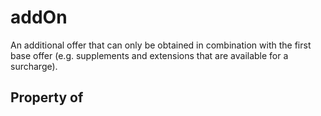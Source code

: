  

# addOn

An additional offer that can only be obtained in combination with the first base offer (e.g. supplements and extensions that are available for a surcharge).

## Property of



